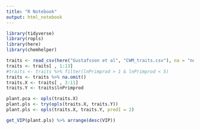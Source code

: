 ```yaml
---
title: "R Notebook"
output: html_notebook
---
```


```r
library(tidyverse)
library(ropls)
library(here)
library(chemhelper)
```

```r
traits <- read_csv(here("Gustafsson et al", "CWM_traits.csv"), na = "nd")
traits <- traits[ , 1:13]
#traits <- traits %>% filter(lnPrimprod > 1 & lnPrimprod < 5)
traits <- traits %>% na.omit()
traits.X <- traits[ , 3:11]
traits.Y <- traits$lnPrimprod
```
```r
plant.pca <- opls(traits.X)
plant.pls <- try(opls(traits.X, traits.Y))
plant.pls <- opls(traits.X, traits.Y, predI = 2)

get_VIP(plant.pls) %>% arrange(desc(VIP))
```

